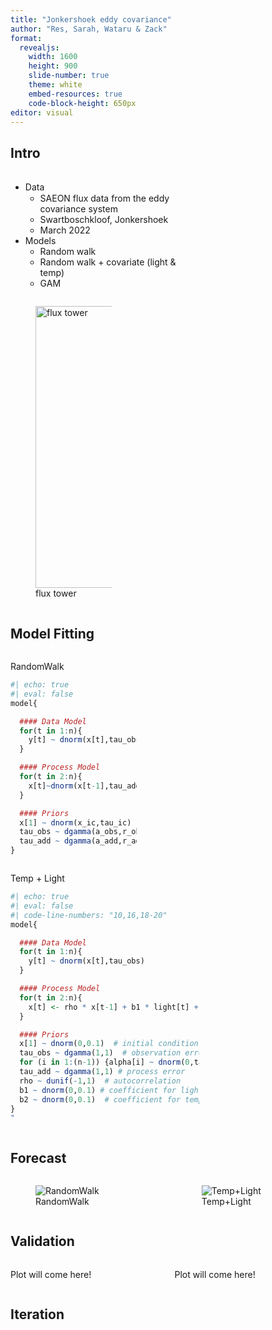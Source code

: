 ```yaml
---
title: "Jonkershoek eddy covariance"
author: "Res, Sarah, Wataru & Zack"
format: 
  revealjs:
    width: 1600
    height: 900
    slide-number: true
    theme: white
    embed-resources: true
    code-block-height: 650px
editor: visual
---
```


## Intro

::: {.column width="60%"}
-   Data 　
    -   SAEON flux data from the eddy covariance system
    -   Swartboschkloof, Jonkershoek
    -   March 2022
-   Models
    -   Random walk
    -   Random walk + covariate (light & temp)
    -   GAM
:::

::: {.column width="40%"}
![flux tower](img/jonkershoek_ec.jpg){width="451"}
:::

## Model Fitting

::: {.column width="40%"}
RandomWalk

```r
#| echo: true
#| eval: false
model{

  #### Data Model
  for(t in 1:n){
    y[t] ~ dnorm(x[t],tau_obs)
  }

  #### Process Model
  for(t in 2:n){
    x[t]~dnorm(x[t-1],tau_add)
  }

  #### Priors
  x[1] ~ dnorm(x_ic,tau_ic)
  tau_obs ~ dgamma(a_obs,r_obs)
  tau_add ~ dgamma(a_add,r_add)
}
```
:::

::: {.column width="60%"}
Temp + Light

```r
#| echo: true
#| eval: false
#| code-line-numbers: "10,16,18-20"
model{

  #### Data Model
  for(t in 1:n){
    y[t] ~ dnorm(x[t],tau_obs)
  }

  #### Process Model
  for(t in 2:n){
    x[t] <- rho * x[t-1] + b1 * light[t] + b2*temperature[t] + alpha[t-1]
  }

  #### Priors
  x[1] ~ dnorm(0,0.1)  # initial condition
  tau_obs ~ dgamma(1,1)  # observation error
  for (i in 1:(n-1)) {alpha[i] ~ dnorm(0,tau_add)}
  tau_add ~ dgamma(1,1) # process error
  rho ~ dunif(-1,1)  # autocorrelation
  b1 ~ dnorm(0,0.1) # coefficient for light
  b2 ~ dnorm(0,0.1)  # coefficient for temperature
}
"
```
:::

## Forecast

::::: columns
::: column
![RandomWalk](img/March2022_random_walk.png)
:::

::: column
![Temp+Light](img/March2022_temp_light.png)
:::
:::::

## Validation

::::: columns
::: column
Plot will come here!
:::

::: column
Plot will come here!
:::
:::::

## Iteration
